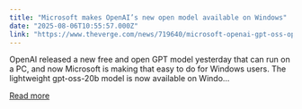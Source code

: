 ```yaml
---
title: "Microsoft makes OpenAI’s new open model available on Windows"
date: "2025-08-06T10:55:57.000Z"
link: "https://www.theverge.com/news/719640/microsoft-openai-gpt-oss-open-model-windows-ai-foundry-release"
---
```


OpenAI released a new free and open GPT model yesterday that can run on a PC, and now Microsoft is making that easy to do for Windows users. The lightweight gpt-oss-20b model is now available on Windo...

[Read more](https://www.theverge.com/news/719640/microsoft-openai-gpt-oss-open-model-windows-ai-foundry-release)

